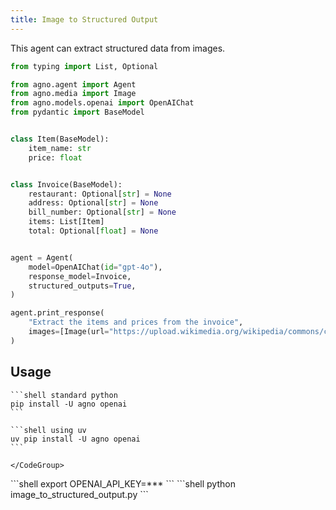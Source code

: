```yaml
---
title: Image to Structured Output
---
```


This agent can extract structured data from images.

```python image_to_structured_output.py
from typing import List, Optional

from agno.agent import Agent
from agno.media import Image
from agno.models.openai import OpenAIChat
from pydantic import BaseModel


class Item(BaseModel):
    item_name: str
    price: float


class Invoice(BaseModel):
    restaurant: Optional[str] = None
    address: Optional[str] = None
    bill_number: Optional[str] = None
    items: List[Item]
    total: Optional[float] = None


agent = Agent(
    model=OpenAIChat(id="gpt-4o"),
    response_model=Invoice,
    structured_outputs=True,
)

agent.print_response(
    "Extract the items and prices from the invoice",
    images=[Image(url="https://upload.wikimedia.org/wikipedia/commons/c/cf/Receipt_California_restaurant_2006.jpg")],
)
```

## Usage

<Steps>
  <Step title="Install libraries">
    <CodeGroup>

    ```shell standard python
    pip install -U agno openai
    ```

    ```shell using uv
    uv pip install -U agno openai
    ```

    </CodeGroup>
  </Step>

  <Step title="Export API keys">
    ```shell
    export OPENAI_API_KEY=***
    ```
  </Step>

  <Step title="Run the agent">
    ```shell
    python image_to_structured_output.py
    ```
  </Step>

</Steps>
